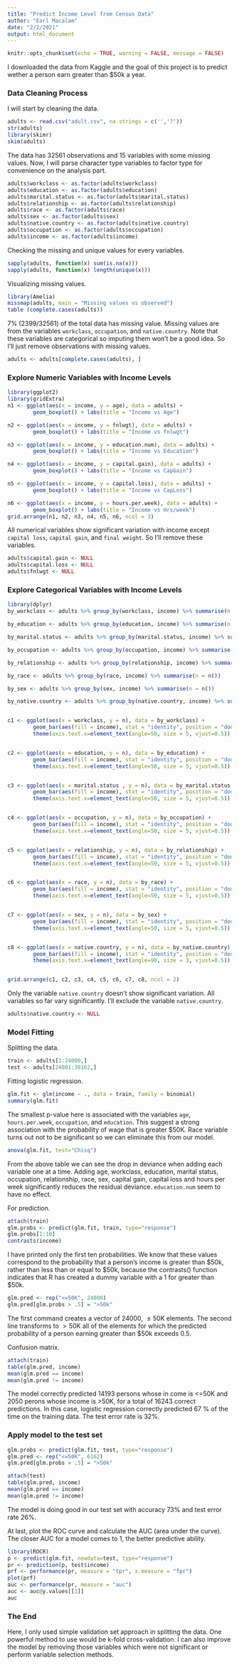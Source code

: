 ```yaml
---
title: "Predict Income Level from Census Data"
author: "Earl Macalam"
date: "2/2/2021"
output: html_document
---
```


```r
knitr::opts_chunk$set(echo = TRUE, warning = FALSE, message = FALSE)
```

I downloaded the data from Kaggle and the goal of this project is to predict wether a person earn greater than $\$50$k a year.

### Data Cleaning Process

I will start by cleaning the data.
```r
adults <- read.csv("adult.csv", na.strings = c('','?'))
str(adults)
library(skimr)
skim(adults)
```

The data has 32561 observations and 15 variables with some missing values. Now, I will parse character type variables to factor type for convenience on the analysis part.

```r
adults$workclass <- as.factor(adults$workclass)
adults$education <- as.factor(adults$education)
adults$marital.status <- as.factor(adults$marital.status)
adults$relationship <- as.factor(adults$relationship)
adults$race <- as.factor(adults$race)
adults$sex <- as.factor(adults$sex)
adults$native.country <- as.factor(adults$native.country)
adults$occupation <- as.factor(adults$occupation)
adults$income <- as.factor(adults$income)
```

Checking the missing and unique values for every variables.
```r
sapply(adults, function(x) sum(is.na(x)))
sapply(adults, function(x) length(unique(x)))
```

Visualizing missing values.
```r
library(Amelia)
missmap(adults, main = "Missing values vs observed")
table (complete.cases(adults))
```

7% (2399/32561) of the total data has missing value. Missing values are from the variables `workclass`, `occupation`, and `native.country`. Note that these variables are categorical so imputing them won't be a good idea. So I'll just remove observations with missing values.

```r
adults <- adults[complete.cases(adults), ]
```

### Explore Numeric Variables with Income Levels
```r
library(ggplot2)
library(gridExtra)
n1 <- ggplot(aes(x = income, y = age), data = adults) + 
        geom_boxplot() + labs(title = "Income vs Age")

n2 <- ggplot(aes(x = income, y = fnlwgt), data = adults) + 
        geom_boxplot() + labs(title = "Income vs fnlwgt")

n3 <- ggplot(aes(x = income, y = education.num), data = adults) + 
        geom_boxplot() + labs(title = "Income vs Education")

n4 <- ggplot(aes(x = income, y = capital.gain), data = adults) + 
        geom_boxplot() + labs(title = "Income vs CapGain")

n5 <- ggplot(aes(x = income, y = capital.loss), data = adults) + 
        geom_boxplot() + labs(title = "Income vs CapLoss")

n6 <- ggplot(aes(x = income, y = hours.per.week), data = adults) + 
        geom_boxplot() + labs(title = "Income vs Hrs/week")
grid.arrange(n1, n2, n3, n4, n5, n6, ncol = 3)
```
All numerical variables show significant variation with income except `capital loss`, `capital gain`, and `final weight`. So I'll remove these variables.

```r
adults$capital.gain <- NULL
adults$capital.loss <- NULL
adults$fnlwgt <- NULL
```


### Explore Categorical Variables with Income Levels
```r
library(dplyr)
by_workclass <- adults %>% group_by(workclass, income) %>% summarise(n = n())

by_education <- adults %>% group_by(education, income) %>% summarise(n = n())

by_marital.status <- adults %>% group_by(marital.status, income) %>% summarise(n = n())

by_occupation <- adults %>% group_by(occupation, income) %>% summarise(n = n())

by_relationship <- adults %>% group_by(relationship, income) %>% summarise(n = n())

by_race <- adults %>% group_by(race, income) %>% summarise(n = n())

by_sex <- adults %>% group_by(sex, income) %>% summarise(n = n())

by_native.country <- adults %>% group_by(native.country, income) %>% summarise(n = n())


c1 <- ggplot(aes(x = workclass, y = n), data = by_workclass) + 
        geom_bar(aes(fill = income), stat = "identity", position = "dodge") +
        theme(axis.text.x=element_text(angle=50, size = 5, vjust=0.5))


c2 <- ggplot(aes(x = education, y = n), data = by_education) + 
        geom_bar(aes(fill = income), stat = "identity", position = "dodge") +
        theme(axis.text.x=element_text(angle=50, size = 5, vjust=0.5))


c3 <- ggplot(aes(x = marital.status , y = n), data = by_marital.status ) + 
        geom_bar(aes(fill = income), stat = "identity", position = "dodge") +
        theme(axis.text.x=element_text(angle=50, size = 5, vjust=0.5))


c4 <- ggplot(aes(x = occupation, y = n), data = by_occupation) + 
        geom_bar(aes(fill = income), stat = "identity", position = "dodge") +
        theme(axis.text.x=element_text(angle=50, size = 5, vjust=0.5))


c5 <- ggplot(aes(x = relationship, y = n), data = by_relationship) + 
        geom_bar(aes(fill = income), stat = "identity", position = "dodge") +
        theme(axis.text.x=element_text(angle=50, size = 5, vjust=0.5))


c6 <- ggplot(aes(x = race, y = n), data = by_race) + 
        geom_bar(aes(fill = income), stat = "identity", position = "dodge") +
        theme(axis.text.x=element_text(angle=50, size = 5, vjust=0.5))


c7 <- ggplot(aes(x = sex, y = n), data = by_sex) + 
        geom_bar(aes(fill = income), stat = "identity", position = "dodge") +
        theme(axis.text.x=element_text(angle=50, size = 5, vjust=0.5))


c8 <- ggplot(aes(x = native.country, y = n), data = by_native.country) + 
        geom_bar(aes(fill = income), stat = "identity", position = "dodge") +
        theme(axis.text.x=element_text(angle=90, size = 3, vjust=0.5)) 


grid.arrange(c1, c2, c3, c4, c5, c6, c7, c8, ncol = 2)
```


Only the variable `native.country` doesn't show significant variation. All variables so far vary significantly. I'll exclude the variable `native.country`.

```r
adults$native.country <- NULL
```

### Model Fitting

Splitting the data.
```r
train <- adults[1:24000,]
test <- adults[24001:30162,]
```

Fitting logistic regression.
```r
glm.fit <- glm(income ~ ., data = train, family = binomial)
summary(glm.fit)
```

The smallest p-value here is associated with the variables `age`, `hours.per.week`, `occupation`, and `education`. This suggest a strong association with the probability of wage that is greater $50K. Race variable turns out not to be significant so we can eliminate this from our model.

```r
anova(glm.fit, test="Chisq")
```

From the above table we can see the drop in deviance when adding each variable one at a time. Adding age, workclass, education, marital status, occupation, relationship, race, sex, capital gain, capital loss and hours per week significantly reduces the residual deviance. `education.num` seem to have no effect.

For prediction.
```r
attach(train)
glm.probs <- predict(glm.fit, train, type="response")
glm.probs[1:10]
contrasts(income)
```

I have printed only the first ten probabilities. We know that
these values correspond to the probability that a person's income is greater than $50k,
rather than less than or equal to \$50k, because the contrasts() function indicates that R has created a dummy variable with a 1 for greater than \$50k.

```r
glm.pred <- rep("<=50K", 24000)
glm.pred[glm.probs > .5] = ">50k"
```

The first command creates a vector of 24000, $\leq 50$K elements. The second line 
transforms to $> 50$K all of the elements for which the predicted probability of 
a person earning greater than $50k exceeds 0.5. 

Confusion matrix.
```r
attach(train)
table(glm.pred, income)
mean(glm.pred == income)
mean(glm.pred != income)
```

The model correctly predicted 14193 persons whose in come is <=50K and 2050 perons whose income is >50K, for a total of 16243 correct predictions. In this case, logistic regression correctly predicted 67 % of the time on the training data. The test error rate is 32%.

### Apply model to the test set
```r
glm.probs <- predict(glm.fit, test, type="response")
glm.pred <- rep("<=50K", 6162)
glm.pred[glm.probs > .5] = ">50k"

attach(test)
table(glm.pred, income)
mean(glm.pred == income)
mean(glm.pred != income)
```

The model is doing good in our test set with accuracy 73% and test error rate 26%.

At last, plot the ROC curve and calculate the AUC (area under the curve). The closer AUC for a model comes to 1, the better predictive ability.

```r
library(ROCR)
p <- predict(glm.fit, newdata=test, type="response")
pr <- prediction(p, test$income)
prf <- performance(pr, measure = "tpr", x.measure = "fpr")
plot(prf)
auc <- performance(pr, measure = "auc")
auc <- auc@y.values[[1]]
auc
```

### The End

Here, I only used simple validation set approach in splitting the data. One powerful method to use would be k-fold cross-validation. I can also improve the model by removing those variables which were not significant or perform variable selection methods.

